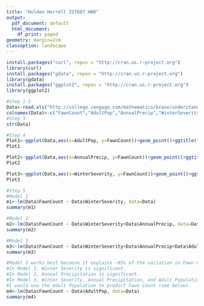 ---
title: "Holden Herrell IST687 HW8"
output:
  pdf_document: default
  html_document:
    df_print: paged
geometry: margin=2cm
classoption: landscape
---


```{r, include=FALSE}
install.packages("curl", repos = "http://cran.us.r-project.org")
library(curl)
install.packages("gdata", repos = "http://cran.us.r-project.org")
library(gdata)
install.packages("ggplot2", repos = "http://cran.us.r-project.org")
library(ggplot2)
```
```{r}
#Step 1-2
Data<-read.xls("http://college.cengage.com/mathematics/brase/understandable_statistics/7e/students/datasets/mlr/excel/mlr01.xls")
colnames(Data)<-c("FawnCount","AdultPop","AnnualPrecip","WinterSeverity")
#Step 3
str(Data)
```
\newpage
```{r}
#Step 4
Plot1<-ggplot(Data,aes(x=AdultPop, y=FawnCount))+geom_point()+ggtitle("Fawns vs Adult Antelope Population")
Plot1
```
\newpage
```{r}
Plot2<-ggplot(Data,aes(x=AnnualPrecip, y=FawnCount))+geom_point()+ggtitle("Fawns vs Annual Precipitation")
Plot2
```
\newpage
```{r}
Plot3<-ggplot(Data,aes(x=WinterSeverity, y=FawnCount))+geom_point()+ggtitle("Fawns vs Winter Severity")
Plot3
```
\newpage
```{r}
#Step 5
#Model 1
m1<-lm(Data$FawnCount ~ Data$WinterSeverity, data=Data)
summary(m1)
```
\newpage
```{r}
#Model 2
m2<-lm(Data$FawnCount ~ Data$WinterSeverity+Data$AnnualPrecip, data=Data)
summary(m2)
```
\newpage
```{r}
#Model 3
m3<-lm(Data$FawnCount ~ Data$WinterSeverity+Data$AnnualPrecip+Data$AdultPop, data=Data)
summary(m3)
```
\newpage
```{r}
#Model 3 works best because it explains ~95% of the variation in Fawn Count. 
#In Model 1, Winter Severity is significant.
#In Model 2, Annual Precipitation is significant.
#In Model 3, Winter Severity, Annual Precipitation, and Adult Population were significant.
#I would use the Adult Population to predict Fawn Count (see below).
m4<-lm(Data$FawnCount ~ Data$AdultPop, data=Data)
summary(m4)
```
